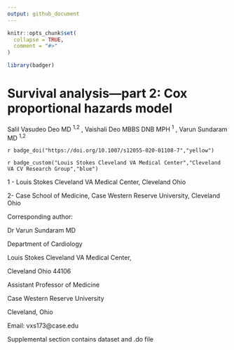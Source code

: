 ```yaml
---
output: github_document
---
```


<!-- README.md is generated from README.Rmd. Please edit that file -->

```r
knitr::opts_chunk$set(
  collapse = TRUE,
  comment = "#>"
)

library(badger)
```

# Survival analysis—part 2: Cox proportional hazards model

Salil Vasudeo Deo MD ^1,2^ , Vaishali Deo MBBS DNB MPH ^1^ , Varun Sundaram MD ^1,2^


`r badge_doi("https://doi.org/10.1007/s12055-020-01108-7","yellow")`

`r badge_custom("Louis Stokes Cleveland VA Medical Center","Cleveland VA CV Research Group","blue")`

1 - Louis Stokes Cleveland VA Medical Center, Cleveland Ohio

2- Case School of Medicine, Case Western Reserve University, Cleveland Ohio


Corresponding author:

Dr Varun Sundaram MD

Department of Cardiology 

Louis Stokes Cleveland VA Medical Center, 

Cleveland Ohio 44106

Assistant Professor of Medicine

Case Western Reserve University

Cleveland, Ohio

Email: vxs173@case.edu



Supplemental section contains dataset and .do file 

